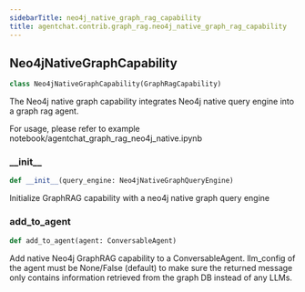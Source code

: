 ```yaml
---
sidebarTitle: neo4j_native_graph_rag_capability
title: agentchat.contrib.graph_rag.neo4j_native_graph_rag_capability
---
```


## Neo4jNativeGraphCapability

```python
class Neo4jNativeGraphCapability(GraphRagCapability)
```

The Neo4j native graph capability integrates Neo4j native query engine into a graph rag agent.

For usage, please refer to example notebook/agentchat_graph_rag_neo4j_native.ipynb

### \_\_init\_\_

```python
def __init__(query_engine: Neo4jNativeGraphQueryEngine)
```

Initialize GraphRAG capability with a neo4j native graph query engine

### add\_to\_agent

```python
def add_to_agent(agent: ConversableAgent)
```

Add native Neo4j GraphRAG capability to a ConversableAgent.
llm_config of the agent must be None/False (default) to make sure the returned message only contains information retrieved from the graph DB instead of any LLMs.

